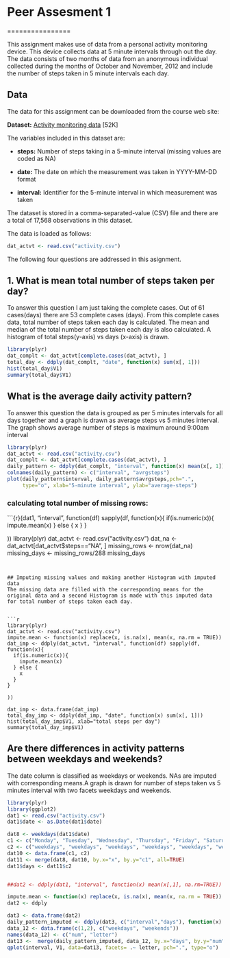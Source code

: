 # Peer Assesment 1
 
 ================

This assignment makes use of data from a personal activity monitoring device. This device collects data at 5 minute intervals through out the day. The data consists of two months of data from an anonymous individual collected during the months of October and November, 2012 and include the number of steps taken in 5 minute intervals each day.

## Data

The data for this assignment can be downloaded from the course web site:

**Dataset:** [Activity monitoring data](https://d396qusza40orc.cloudfront.net/repdata%2Fdata%2Factivity.zip) [52K]

The variables included in this dataset are:

 - **steps:** Number of steps taking in a 5-minute interval (missing values are coded as NA)


- **date:** The date on which the measurement was taken in YYYY-MM-DD format


- **interval:** Identifier for the 5-minute interval in which measurement was taken


The dataset is stored in a comma-separated-value (CSV) file and there are a total of 17,568 observations in this dataset.

The data is loaded as follows:

```r
dat_actvt <- read.csv("activity.csv") 
```

The following four questions are addressed in this asignment.

## 1. What is mean total number of steps taken per day? 

To answer this question I am just taking the complete cases. Out of 61 cases(days) there are 53 complete cases (days). From this complete cases data, total number of steps taken each day is calculated. The mean and median of the total number of steps taken each day is also calculated. A histogram of total steps(y-axis) vs days (x-axis) is drawn.

```r
library(plyr)
dat_complt <- dat_actvt[complete.cases(dat_actvt), ]
total_day <- ddply(dat_complt, "date", function(x) sum(x[, 1]))
hist(total_day$V1)
summary(total_day$V1)
```
## What is the average daily activity pattern?
To answer this question the data is grouped as per 5 minutes intervals for all days together and a graph is drawn as average steps vs 5 minutes interval. The graph shows average number of steps is maximum around 9:00am interval
```r
library(plyr)
dat_actvt <- read.csv("activity.csv")
dat_complt <- dat_actvt[complete.cases(dat_actvt), ]
daily_pattern <- ddply(dat_complt, "interval", function(x) mean(x[, 1]))
colnames(daily_pattern) <- c("interval", "avrgsteps")
plot(daily_pattern$interval, daily_pattern$avrgsteps,pch=".",
     type="o", xlab="5-minute interval", ylab="average-steps")
```

### calculating total number of missing rows:

```{r}(dat1, "interval", function(df) sapply(df, function(x){
  if(is.numeric(x)){
    impute.mean(x)
  } else {
    x
  }
}  

))
library(plyr)
dat_actvt <- read.csv("activity.csv")
dat_na <- dat_actvt[dat_actvt$steps=="NA", ]
missing_rows <- nrow(dat_na)
missing_days <- missing_rows/288
missing_days
```


## Imputing missing values and making another Histogram with imputed data
The missing data are filled with the corresponding means for the original data and a second Histogram is made with this imputed data for total number of steps taken each day.
           

```r
library(plyr)
dat_actvt <- read.csv("activity.csv")
impute.mean <- function(x) replace(x, is.na(x), mean(x, na.rm = TRUE))
dat_imp <- ddply(dat_actvt, "interval", function(df) sapply(df, function(x){
  if(is.numeric(x)){
    impute.mean(x)
  } else {
    x
  }
}  

))

dat_imp <- data.frame(dat_imp)
total_day_imp <- ddply(dat_imp, "date", function(x) sum(x[, 1]))
hist(total_day_imp$V1, xlab="total steps per day")
summary(total_day_imp$V1)
```

## Are there differences in activity patterns between weekdays and weekends?
The date column is classified as weekdays or weekends. NAs are imputed with corresponding means.A graph is drawn for number of steps taken vs 5 minutes interval with two facets weekdays and weekends.

```r
library(plyr)
library(ggplot2)
dat1 <- read.csv("activity.csv")
dat1$date <- as.Date(dat1$date)

dat8 <- weekdays(dat1$date)
c1 <- c("Monday", "Tuesday", "Wednesday", "Thursday", "Friday", "Saturday", "Sunday")
c2 <- c("weekdays", "weekdays", "weekdays", "weekdays", "weekdays", "weekends", "weekends")
dat10 <- data.frame(c1, c2)
dat11 <- merge(dat8, dat10, by.x="x", by.y="c1", all=TRUE)
dat1$days <- dat11$c2


##dat2 <- ddply(dat1, "interval", function(x) mean(x[,1], na.rm=TRUE))

impute.mean <- function(x) replace(x, is.na(x), mean(x, na.rm = TRUE))
dat2 <- ddply

dat3 <- data.frame(dat2)
daily_pattern_imputed <- ddply(dat3, c("interval","days"), function(x) mean(x[, 1]))
data_12 <- data.frame(c(1,2), c("weekdays", "weekends"))
names(data_12) <- c("num", "letter")
dat13 <-  merge(daily_pattern_imputed, data_12, by.x="days", by.y="num")
qplot(interval, V1, data=dat13, facets= .~ letter, pch=".", type="o")
```

